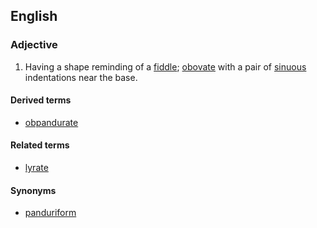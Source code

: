 == English ==
===Adjective===
{{en-adj|-}}
#{{botany|of leaves}} Having a shape reminding of a [[fiddle]]; [[obovate]] with a pair of [[sinuous]] indentations near the base.

====Derived terms====
*[[obpandurate]]
====Related terms====
*[[lyrate]]

====Synonyms====
*[[panduriform]]